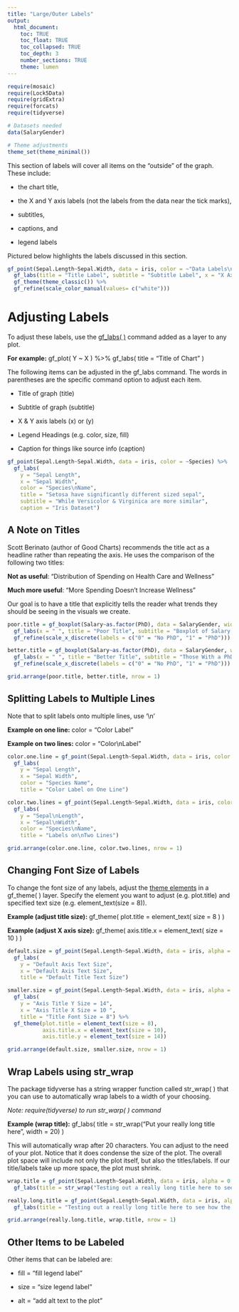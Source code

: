 ```yaml
---
title: "Large/Outer Labels"
output: 
  html_document:
    toc: TRUE
    toc_float: TRUE
    toc_collapsed: TRUE
    toc_depth: 3
    number_sections: TRUE
    theme: lumen
---
```


```r
require(mosaic)
require(Lock5Data)
require(gridExtra)
require(forcats)
require(tidyverse)

# Datasets needed
data(SalaryGender)

# Theme adjustments
theme_set(theme_minimal())
```

This section of labels will cover all items on the "outside" of the graph. These include:

-   the chart title,

-   the X and Y axis labels (not the labels from the data near the tick marks),

-   subtitles,

-   captions, and

-   legend labels

Pictured below highlights the labels discussed in this section.

```r
gf_point(Sepal.Length~Sepal.Width, data = iris, color = ~"Data Labels\n(Not in this section)") %>%
  gf_labs(title = "Title Label", subtitle = "Subtitle Label", x = "X Axis Label", y = "Y axis Label", color = "Legend Label", caption = "Caption Label") %>%
  gf_theme(theme_classic()) %>%
  gf_refine(scale_color_manual(values= c("white")))
```

# Adjusting Labels

To adjust these labels, use the [gf_labs( )](https://www.mosaic-web.org/ggformula/reference/gf_aux.html) command added as a layer to any plot.

**For example:** gf_plot( Y \~ X ) %\>% gf_labs( title = "Title of Chart" )

The following items can be adjusted in the gf_labs command. The words in parentheses are the specific command option to adjust each item.

-   Title of graph (title)

-   Subtitle of graph (subtitle)

-   X & Y axis labels (x) or (y)

-   Legend Headings (e.g. color, size, fill)

-   Caption for things like source info (caption)

```r
gf_point(Sepal.Length~Sepal.Width, data = iris, color = ~Species) %>%
  gf_labs(
    y = "Sepal Length", 
    x = "Sepal Width", 
    color = "Species\nName", 
    title = "Setosa have significantly different sized sepal",
    subtitle = "While Versicolor & Virginica are more similar",
    caption = "Iris Dataset")
```

## A Note on Titles

Scott Berinato (author of Good Charts) recommends the title act as a headline rather than repeating the axis. He uses the comparison of the following two titles:

**Not as useful**: "Distribution of Spending on Health Care and Wellness"

**Much more useful**: "More Spending Doesn't Increase Wellness"

Our goal is to have a title that explicitly tells the reader what trends they should be seeing in the visuals we create.

```r
poor.title = gf_boxplot(Salary~as.factor(PhD), data = SalaryGender, width = 0.4) %>%
  gf_labs(x = " ", title = "Poor Title", subtitle = "Boxplot of Salary and Education Level") %>%
  gf_refine(scale_x_discrete(labels = c("0" = "No PhD", "1" = "PhD"))) 

better.title = gf_boxplot(Salary~as.factor(PhD), data = SalaryGender, width = 0.4) %>%
  gf_labs(x = " ", title = "Better Title", subtitle = "Those With a PhD Tend to Earn More") %>%
  gf_refine(scale_x_discrete(labels = c("0" = "No PhD", "1" = "PhD")))

grid.arrange(poor.title, better.title, nrow = 1)
```

## Splitting Labels to Multiple Lines

Note that to split labels onto multiple lines, use '\\n'

**Example on one line:** color = "Color Label"

**Example on two lines:** color = "Color\\nLabel"

```r
color.one.line = gf_point(Sepal.Length~Sepal.Width, data = iris, color = ~Species) %>%
  gf_labs(
    y = "Sepal Length", 
    x = "Sepal Width", 
    color = "Species Name", 
    title = "Color Label on One Line")

color.two.lines = gf_point(Sepal.Length~Sepal.Width, data = iris, color = ~Species) %>%
  gf_labs(
    y = "Sepal\nLength", 
    x = "Sepal\nWidth", 
    color = "Species\nName", 
    title = "Labels on\nTwo Lines")

grid.arrange(color.one.line, color.two.lines, nrow = 1)
```

## Changing Font Size of Labels

To change the font size of any labels, adjust the [theme elements](https://ggplot2.tidyverse.org/reference/theme.html) in a gf_theme( ) layer. Specify the element you want to adjust (e.g. plot.title) and specified text size (e.g. element_text(size = 8)).

**Example (adjust title size):** gf_theme( plot.title = element_text( size = 8 ) )

**Example (adjust X axis size):** gf_theme( axis.title.x = element_text( size = 10 ) )

```r
default.size = gf_point(Sepal.Length~Sepal.Width, data = iris, alpha = 0.3) %>%
  gf_labs(
    y = "Default Axis Text Size", 
    x = "Default Axis Text Size", 
    title = "Default Title Text Size")

smaller.size = gf_point(Sepal.Length~Sepal.Width, data = iris, alpha = 0.3) %>%
  gf_labs(
    y = "Axis Title Y Size = 14", 
    x = "Axis Title X Size = 10 ", 
    title = "Title Font Size = 8") %>%
  gf_theme(plot.title = element_text(size = 8),
           axis.title.x = element_text(size = 10),
           axis.title.y = element_text(size = 14))

grid.arrange(default.size, smaller.size, nrow = 1)
```

## Wrap Labels using str_wrap

The package tidyverse has a string wrapper function called str_wrap( ) that you can use to automatically wrap labels to a width of your choosing.

*Note: require(tidyverse) to run str_warp( ) command*

**Example (wrap title):** gf_labs( title = str_wrap("Put your really long title here", width = 20) )

This will automatically wrap after 20 characters. You can adjust to the need of your plot. Notice that it does condense the size of the plot. The overall plot space will include not only the plot itself, but also the titles/labels. If our title/labels take up more space, the plot must shrink.

```r
wrap.title = gf_point(Sepal.Length~Sepal.Width, data = iris, alpha = 0.3) %>%
  gf_labs(title = str_wrap("Testing out a really long title here to see how the function str_wrap works", width = 20))

really.long.title = gf_point(Sepal.Length~Sepal.Width, data = iris, alpha = 0.3) %>%
  gf_labs(title = "Testing out a really long title here to see how the function str_wrap works")

grid.arrange(really.long.title, wrap.title, nrow = 1)
```

## Other Items to be Labeled

Other items that can be labeled are:

-   fill = "fill legend label"

-   size = "size legend label"

-   alt = "add alt text to the plot"



